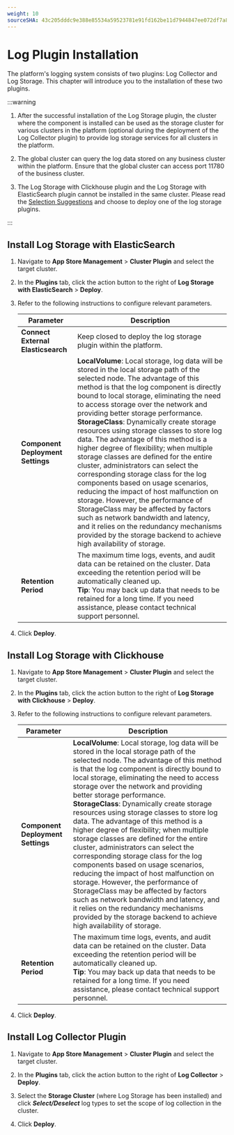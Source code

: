 ```yaml
---
weight: 10
sourceSHA: 43c205dddc9e388e85534a59523781e91fd162be11d7944847ee072df7a84cfa
---
```


# Log Plugin Installation

The platform's logging system consists of two plugins: Log Collector and Log Storage. This chapter will introduce you to the installation of these two plugins.

:::warning

1. After the successful installation of the Log Storage plugin, the cluster where the component is installed can be used as the storage cluster for various clusters in the platform (optional during the deployment of the Log Collector plugin) to provide log storage services for all clusters in the platform.

2. The global cluster can query the log data stored on any business cluster within the platform. Ensure that the global cluster can access port 11780 of the business cluster.

3. The Log Storage with Clickhouse plugin and the Log Storage with ElasticSearch plugin cannot be installed in the same cluster. Please read the [Selection Suggestions](../architecture/component_suggestion.mdx) and choose to deploy one of the log storage plugins.

:::

## Install Log Storage with ElasticSearch

1. Navigate to **App Store Management** > **Cluster Plugin** and select the target cluster.

2. In the **Plugins** tab, click the action button to the right of **Log Storage with ElasticSearch** > **Deploy**.

3. Refer to the following instructions to configure relevant parameters.

   | Parameter                      | Description                                                                                                                                                                                                                                                                              |
   | ------------------------------- | ------------------------------------------------------------------------------------------------------------------------------------------------------------------------------------------------------------------------------------------------------------------------------------------ |
   | **Connect External Elasticsearch** | Keep closed to deploy the log storage plugin within the platform.                                                                                                                                                                                                                   |
   | **Component Deployment Settings** | **LocalVolume**: Local storage, log data will be stored in the local storage path of the selected node. The advantage of this method is that the log component is directly bound to local storage, eliminating the need to access storage over the network and providing better storage performance.<br />**StorageClass**: Dynamically create storage resources using storage classes to store log data. The advantage of this method is a higher degree of flexibility; when multiple storage classes are defined for the entire cluster, administrators can select the corresponding storage class for the log components based on usage scenarios, reducing the impact of host malfunction on storage. However, the performance of StorageClass may be affected by factors such as network bandwidth and latency, and it relies on the redundancy mechanisms provided by the storage backend to achieve high availability of storage. |
   | **Retention Period**               | The maximum time logs, events, and audit data can be retained on the cluster. Data exceeding the retention period will be automatically cleaned up.<br />**Tip**: You may back up data that needs to be retained for a long time. If you need assistance, please contact technical support personnel. |

4. Click **Deploy**.

## Install Log Storage with Clickhouse

1. Navigate to **App Store Management** > **Cluster Plugin** and select the target cluster.

2. In the **Plugins** tab, click the action button to the right of **Log Storage with Clickhouse** > **Deploy**.

3. Refer to the following instructions to configure relevant parameters.

   | Parameter                      | Description                                                                                                                                                                                                                                                                              |
   | ------------------------------- | ------------------------------------------------------------------------------------------------------------------------------------------------------------------------------------------------------------------------------------------------------------------------------------------ |
   | **Component Deployment Settings** | **LocalVolume**: Local storage, log data will be stored in the local storage path of the selected node. The advantage of this method is that the log component is directly bound to local storage, eliminating the need to access storage over the network and providing better storage performance.<br />**StorageClass**: Dynamically create storage resources using storage classes to store log data. The advantage of this method is a higher degree of flexibility; when multiple storage classes are defined for the entire cluster, administrators can select the corresponding storage class for the log components based on usage scenarios, reducing the impact of host malfunction on storage. However, the performance of StorageClass may be affected by factors such as network bandwidth and latency, and it relies on the redundancy mechanisms provided by the storage backend to achieve high availability of storage. |
   | **Retention Period**               | The maximum time logs, events, and audit data can be retained on the cluster. Data exceeding the retention period will be automatically cleaned up.<br />**Tip**: You may back up data that needs to be retained for a long time. If you need assistance, please contact technical support personnel. |

4. Click **Deploy**.

## Install Log Collector Plugin

1. Navigate to **App Store Management** > **Cluster Plugin** and select the target cluster.

2. In the **Plugins** tab, click the action button to the right of **Log Collector** > **Deploy**.

3. Select the **Storage Cluster** (where Log Storage has been installed) and click ***Select/Deselect*** log types to set the scope of log collection in the cluster.

4. Click **Deploy**.
